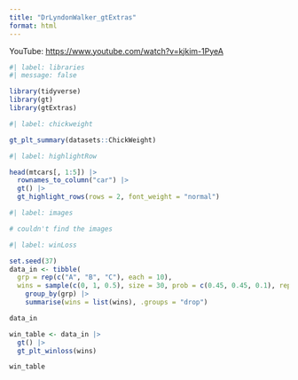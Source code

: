 ```yaml
---
title: "DrLyndonWalker_gtExtras"
format: html
---
```


YouTube: <https://www.youtube.com/watch?v=kjkim-1PyeA>

```r
#| label: libraries
#| message: false

library(tidyverse)
library(gt)
library(gtExtras)
```

```r
#| label: chickweight

gt_plt_summary(datasets::ChickWeight)
```

```r
#| label: highlightRow

head(mtcars[, 1:5]) |> 
  rownames_to_column("car") |> 
  gt() |> 
  gt_highlight_rows(rows = 2, font_weight = "normal")
```

```r
#| label: images

# couldn't find the images
```

```r
#| label: winLoss

set.seed(37)
data_in <- tibble(
  grp = rep(c("A", "B", "C"), each = 10),
  wins = sample(c(0, 1, 0.5), size = 30, prob = c(0.45, 0.45, 0.1), replace = TRUE)) |> 
    group_by(grp) |> 
    summarise(wins = list(wins), .groups = "drop")

data_in

win_table <- data_in |> 
  gt() |> 
  gt_plt_winloss(wins)

win_table
```




















